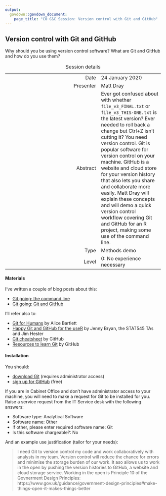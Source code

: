```yaml
---
output:
  govdown::govdown_document:
    page_title: "CO C&C Session: Version control with Git and GitHub"
---
```


## Version control with Git and GitHub

::: {.lead-para}
Why should you be using version control software? What are Git and GitHub and how do you use them?
:::

Table: Session details

| | |
|--:|--|
| Date | 24 January 2020 |
| Presenter | Matt Dray |
| Abstract | Ever got confused about with whether `file_v3_FINAL.txt` or `file_v3_THIS-ONE.txt` is the latest version? Ever needed to roll back a change but Ctrl+Z isn't cutting it? You need version control. Git is popular software for version control on your machine. GitHub is a website and cloud store for your version history that also lets you share and collaborate more easily. Matt Dray will explain these concepts and will demo a quick version control workflow covering Git and GitHub for an R project, making some use of the command line. |
| Type | Methods demo |
| Level | 0: No experience necessary |

#### Materials

I've written a couple of blog posts about this:

* [Git going: the command line](https://www.rostrum.blog/2019/02/01/git-going-cl/)
* [Git going: Git and GitHub](https://www.rostrum.blog/2019/10/21/git-github/)

I'll refer also to:

* [Git for Humans](https://speakerdeck.com/alicebartlett/git-for-humans) by Alice Bartlett
* [Happy Git and GitHub for the useR](https://happygitwithr.com/) by Jenny Bryan, the STAT545 TAs and Jim Hester
* [Git cheatsheet](https://education.github.com/git-cheat-sheet-education.pdf) by GitHub
* [Resources to learn Git](https://try.github.io/) by GitHub

#### Installation

You should:

* [download Git](https://git-scm.com/downloads) (requires administrator access)
* [sign up for GitHub](https://github.com/) (free)

If you are in Cabinet Office and don't have administrator access to your machine, you will need to make a request for Git to be installed for you. Raise a service request from the IT Service desk with the following answers:

* Software type: Analytical Software
* Software name: Other
* If other, please enter required software name: Git
* Is this software chargeable?: No

And an example use justification (tailor for your needs):

>I need Git to version control my code and work collaboratively with analysts in my team. Version control will reduce the chance for errors and minimise the storage burden of our work. It aso allows us to work in the open by pushing the version histories to GitHub, a website and cloud storage service. Working in the open is Principle 10 of the Govnerment Design Principles: https://www.gov.uk/guidance/government-design-principles#make-things-open-it-makes-things-better
